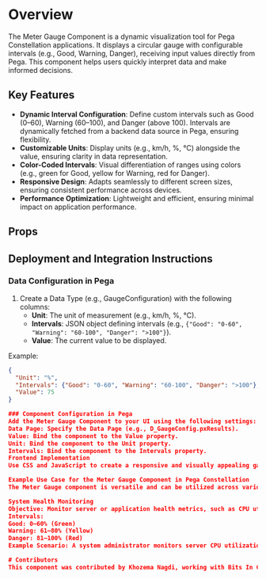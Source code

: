 
<Meta title="Meter Gauge Component" />

# Overview

The Meter Gauge Component is a dynamic visualization tool for Pega Constellation applications. It displays a circular gauge with configurable intervals (e.g., Good, Warning, Danger), receiving input values directly from Pega. This component helps users quickly interpret data and make informed decisions.

## Key Features

- **Dynamic Interval Configuration**: Define custom intervals such as Good (0–60), Warning (60–100), and Danger (above 100). Intervals are dynamically fetched from a backend data source in Pega, ensuring flexibility.
- **Customizable Units**: Display units (e.g., km/h, %, °C) alongside the value, ensuring clarity in data representation.
- **Color-Coded Intervals**: Visual differentiation of ranges using colors (e.g., green for Good, yellow for Warning, red for Danger).
- **Responsive Design**: Adapts seamlessly to different screen sizes, ensuring consistent performance across devices.
- **Performance Optimization**: Lightweight and efficient, ensuring minimal impact on application performance.

## Props

<Controls>
  <Story name="Basic" />
  <Story name="With Dynamic Intervals" />
  <Story name="With Custom Colors" />
</Controls>

## Deployment and Integration Instructions

### Data Configuration in Pega

1. Create a Data Type (e.g., GaugeConfiguration) with the following columns:
   - **Unit**: The unit of measurement (e.g., km/h, %, °C).
   - **Intervals**: JSON object defining intervals (e.g., `{"Good": "0-60", "Warning": "60-100", "Danger": ">100"}`).
   - **Value**: The current value to be displayed.

Example:
```json
{
  "Unit": "%",
  "Intervals": {"Good": "0-60", "Warning": "60-100", "Danger": ">100"},
  "Value": 75
}

### Component Configuration in Pega
Add the Meter Gauge Component to your UI using the following settings:
Data Page: Specify the Data Page (e.g., D_GaugeConfig.pxResults).
Value: Bind the component to the Value property.
Unit: Bind the component to the Unit property.
Intervals: Bind the component to the Intervals property.
Frontend Implementation
Use CSS and JavaScript to create a responsive and visually appealing gauge. The following React component implementation demonstrates how to render the Meter Gauge with dynamic intervals, color-coded ranges, and smooth animations.

Example Use Case for the Meter Gauge Component in Pega Constellation
The Meter Gauge component is versatile and can be utilized across various scenarios to enhance data visualization and support decision-making. Below are examples of practical use cases:

System Health Monitoring
Objective: Monitor server or application health metrics, such as CPU utilization, memory usage, or disk space.
Intervals:
Good: 0–60% (Green)
Warning: 61–80% (Yellow)
Danger: 81–100% (Red)
Example Scenario: A system administrator monitors server CPU utilization through a dashboard. The Meter Gauge shows the CPU usage percentage in real-time, changing color to yellow or red as thresholds are crossed, allowing for proactive issue resolution.

# Contributors
This component was contributed by Khozema Nagdi, working with Bits In Glass.
